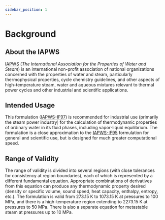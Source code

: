 ```yaml
---
sidebar_position: 1
---
```



# Background

## About the IAPWS
[IAPWS] (_The International Association for the Properties of Water and Steam_) is an international non-profit association of national organizations concerned with the properties of water and steam, particularly thermophysical properties, cycle chemistry guidelines, and other aspects of high-temperature steam, water and aqueous mixtures relevant to thermal power cycles and other industrial and scientific applications.

## Intended Usage
This formulation ([IAPWS-IF97]) is recommended for industrial use (primarily the steam power industry) for the calculation of thermodynamic properties of ordinary water in its fluid phases, including vapor-liquid equilibrium.
The formulation is a close approximation to the [IAPWS-IF95] formulation for general and scientific use, but is designed for much greater computational speed. 


## Range of Validity
The range of validity is divided into several regions (with close tolerances for consistency at region boundaries), each of which is represented by a different fundamental equation. 
Appropriate combinations of derivatives from this equation can produce any thermodynamic property desired (density or specific volume, sound speed, heat capacity, enthalpy, entropy, etc.).
The formulation is valid from 273.15 K to 1073.15 K at pressures to 100 MPa, and there is a high-temperature region extending to 2273.15 K at pressures to 50 MPa. 
There is also a separate equation for metastable steam at pressures up to 10 MPa.

[IAPWS]: https://iapws.org/
[IAPWS-IF97]: http://www.iapws.org/relguide/IF97-Rev.html
[IAPWS-IF95]: http://www.iapws.org/relguide/IAPWS-95.html